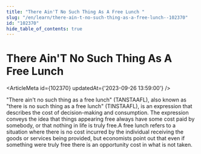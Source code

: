```yaml
---
title: "There Ain'T No Such Thing As A Free Lunch "
slug: "/en/learn/there-ain-t-no-such-thing-as-a-free-lunch--102370"
id: "102370"
hide_table_of_contents: true
---
```



# There Ain'T No Such Thing As A Free Lunch 

<ArticleMeta id={102370} updatedAt={'2023-09-26 13:59:00'} />
<div className='border-solid border-b border-t-0 my-4 border-[var(--ifm-color-gray-300)]' />

"There ain't no such thing as a free lunch" (TANSTAAFL), also known as "there is no such thing as a free lunch" (TINSTAAFL), is an expression that describes the cost of decision-making and consumption. The expression conveys the idea that things appearing free always have some cost paid by somebody, or that nothing in life is truly free.A free lunch refers to a situation where there is no cost incurred by the individual receiving the goods or services being provided, but economists point out that even if something were truly free there is an opportunity cost in what is not taken.
